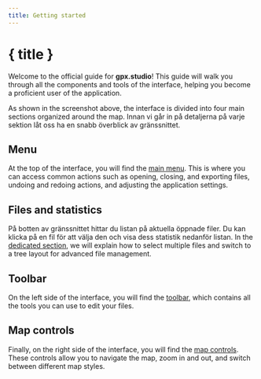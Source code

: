 ```yaml
---
title: Getting started
---
```


<script lang="ts">
</script>

# { title }

Welcome to the official guide for **gpx.studio**!
This guide will walk you through all the components and tools of the interface, helping you become a proficient user of the application.

<DocsImage src="getting-started/interface" alt="The gpx.studio interface." />

As shown in the screenshot above, the interface is divided into four main sections organized around the map. 
Innan vi går in på detaljerna på varje sektion låt oss ha en snabb överblick av gränssnittet.

## Menu

At the top of the interface, you will find the [main menu](./menu).
This is where you can access common actions such as opening, closing, and exporting files, undoing and redoing actions, and adjusting the application settings.

## Files and statistics

På botten av gränssnittet hittar du listan på aktuella öppnade filer.
Du kan klicka på en fil för att välja den och visa dess statistik nedanför listan.
In the [dedicated section](./files-and-stats), we will explain how to select multiple files and switch to a tree layout for advanced file management.

## Toolbar

On the left side of the interface, you will find the [toolbar](./toolbar), which contains all the tools you can use to edit your files.

## Map controls

Finally, on the right side of the interface, you will find the [map controls](./map-controls).
These controls allow you to navigate the map, zoom in and out, and switch between different map styles.
